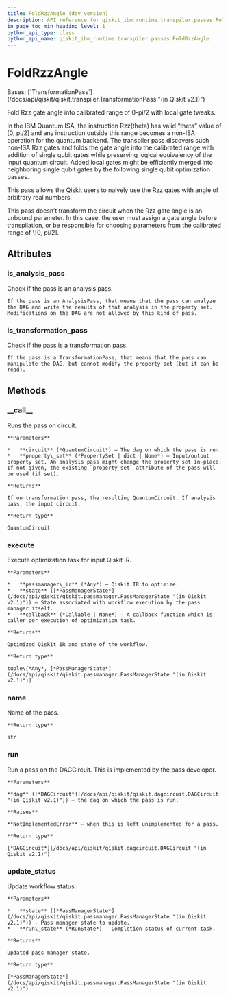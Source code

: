 ```yaml
---
title: FoldRzzAngle (dev version)
description: API reference for qiskit_ibm_runtime.transpiler.passes.FoldRzzAngle in the dev version of qiskit-ibm-runtime
in_page_toc_min_heading_level: 1
python_api_type: class
python_api_name: qiskit_ibm_runtime.transpiler.passes.FoldRzzAngle
---
```


# FoldRzzAngle

<Class id="qiskit_ibm_runtime.transpiler.passes.FoldRzzAngle" isDedicatedPage={true} github="https://github.com/Qiskit/qiskit-ibm-runtime/tree/main/qiskit_ibm_runtime/transpiler/passes/basis/fold_rzz_angle.py#L34-L252" signature="FoldRzzAngle(*args, **kwargs)" modifiers="class">
  Bases: [`TransformationPass`](/docs/api/qiskit/qiskit.transpiler.TransformationPass "(in Qiskit v2.1)")

  Fold Rzz gate angle into calibrated range of 0-pi/2 with local gate tweaks.

  In the IBM Quantum ISA, the instruction Rzz(theta) has valid “theta” value of \[0, pi/2] and any instruction outside this range becomes a non-ISA operation for the quantum backend. The transpiler pass discovers such non-ISA Rzz gates and folds the gate angle into the calibrated range with addition of single qubit gates while preserving logical equivalency of the input quantum circuit. Added local gates might be efficiently merged into neighboring single qubit gates by the following single qubit optimization passes.

  This pass allows the Qiskit users to naively use the Rzz gates with angle of arbitrary real numbers.

  <Admonition title="Note" type="note">
    This pass doesn’t transform the circuit when the Rzz gate angle is an unbound parameter. In this case, the user must assign a gate angle before transpilation, or be responsible for choosing parameters from the calibrated range of \[0, pi/2].
  </Admonition>

  ## Attributes

  ### is\_analysis\_pass

  <Attribute id="qiskit_ibm_runtime.transpiler.passes.FoldRzzAngle.is_analysis_pass">
    Check if the pass is an analysis pass.

    If the pass is an AnalysisPass, that means that the pass can analyze the DAG and write the results of that analysis in the property set. Modifications on the DAG are not allowed by this kind of pass.
  </Attribute>

  ### is\_transformation\_pass

  <Attribute id="qiskit_ibm_runtime.transpiler.passes.FoldRzzAngle.is_transformation_pass">
    Check if the pass is a transformation pass.

    If the pass is a TransformationPass, that means that the pass can manipulate the DAG, but cannot modify the property set (but it can be read).
  </Attribute>

  ## Methods

  ### \_\_call\_\_

  <Function id="qiskit_ibm_runtime.transpiler.passes.FoldRzzAngle.__call__" signature="__call__(circuit, property_set=None)">
    Runs the pass on circuit.

    **Parameters**

    *   **circuit** (*QuantumCircuit*) – The dag on which the pass is run.
    *   **property\_set** (*PropertySet | dict | None*) – Input/output property set. An analysis pass might change the property set in-place. If not given, the existing `property_set` attribute of the pass will be used (if set).

    **Returns**

    If on transformation pass, the resulting QuantumCircuit. If analysis pass, the input circuit.

    **Return type**

    QuantumCircuit
  </Function>

  ### execute

  <Function id="qiskit_ibm_runtime.transpiler.passes.FoldRzzAngle.execute" signature="execute(passmanager_ir, state, callback=None)">
    Execute optimization task for input Qiskit IR.

    **Parameters**

    *   **passmanager\_ir** (*Any*) – Qiskit IR to optimize.
    *   **state** ([*PassManagerState*](/docs/api/qiskit/qiskit.passmanager.PassManagerState "(in Qiskit v2.1)")) – State associated with workflow execution by the pass manager itself.
    *   **callback** (*Callable | None*) – A callback function which is caller per execution of optimization task.

    **Returns**

    Optimized Qiskit IR and state of the workflow.

    **Return type**

    tuple\[*Any*, [*PassManagerState*](/docs/api/qiskit/qiskit.passmanager.PassManagerState "(in Qiskit v2.1)")]
  </Function>

  ### name

  <Function id="qiskit_ibm_runtime.transpiler.passes.FoldRzzAngle.name" signature="name()">
    Name of the pass.

    **Return type**

    str
  </Function>

  ### run

  <Function id="qiskit_ibm_runtime.transpiler.passes.FoldRzzAngle.run" github="https://github.com/Qiskit/qiskit-ibm-runtime/tree/main/qiskit_ibm_runtime/transpiler/passes/basis/fold_rzz_angle.py#L60-L62" signature="run(dag)">
    Run a pass on the DAGCircuit. This is implemented by the pass developer.

    **Parameters**

    **dag** ([*DAGCircuit*](/docs/api/qiskit/qiskit.dagcircuit.DAGCircuit "(in Qiskit v2.1)")) – the dag on which the pass is run.

    **Raises**

    **NotImplementedError** – when this is left unimplemented for a pass.

    **Return type**

    [*DAGCircuit*](/docs/api/qiskit/qiskit.dagcircuit.DAGCircuit "(in Qiskit v2.1)")
  </Function>

  ### update\_status

  <Function id="qiskit_ibm_runtime.transpiler.passes.FoldRzzAngle.update_status" signature="update_status(state, run_state)">
    Update workflow status.

    **Parameters**

    *   **state** ([*PassManagerState*](/docs/api/qiskit/qiskit.passmanager.PassManagerState "(in Qiskit v2.1)")) – Pass manager state to update.
    *   **run\_state** (*RunState*) – Completion status of current task.

    **Returns**

    Updated pass manager state.

    **Return type**

    [*PassManagerState*](/docs/api/qiskit/qiskit.passmanager.PassManagerState "(in Qiskit v2.1)")
  </Function>
</Class>

